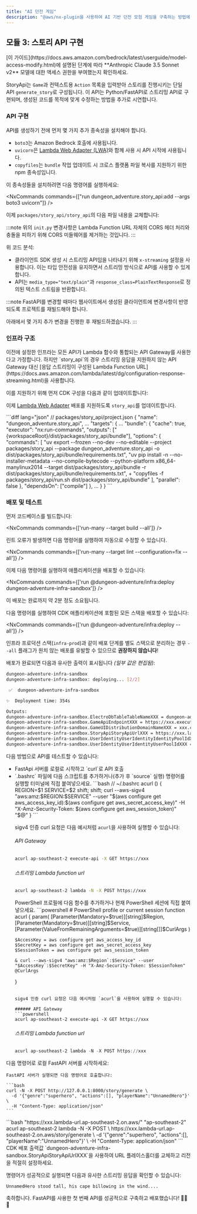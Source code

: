 ```yaml
---
title: "AI 던전 게임"
description: "@aws/nx-plugin을 사용하여 AI 기반 던전 모험 게임을 구축하는 방법에 대한 안내"
---
```






## 모듈 3: 스토리 API 구현

<Aside type="caution">
[이 가이드](https://docs.aws.amazon.com/bedrock/latest/userguide/model-access-modify.html)에 설명된 단계에 따라 **Anthropic Claude 3.5 Sonnet v2** 모델에 대한 액세스 권한을 부여했는지 확인하세요.
</Aside>

StoryApi는 `Game`과 컨텍스트용 `Action` 목록을 입력받아 스토리를 진행시키는 단일 API `generate_story`로 구성됩니다. 이 API는 Python/FastAPI로 스트리밍 API로 구현되며, 생성된 코드를 목적에 맞게 수정하는 방법을 추가로 시연합니다.

### API 구현

API를 생성하기 전에 먼저 몇 가지 추가 종속성을 설치해야 합니다.

- `boto3`는 Amazon Bedrock 호출에 사용됩니다.
- `uvicorn`은 [Lambda Web Adapter (LWA)](https://github.com/awslabs/aws-lambda-web-adapter)와 함께 사용 시 API 시작에 사용됩니다.
- `copyfiles`는 `bundle` 작업 업데이트 시 크로스 플랫폼 파일 복사를 지원하기 위한 npm 종속성입니다.

이 종속성들을 설치하려면 다음 명령어를 실행하세요:

<NxCommands commands={["run dungeon_adventure.story_api:add --args boto3 uvicorn"]} />
<InstallCommand pkg="copyfiles" dev />

이제 `packages/story_api/story_api`의 다음 파일 내용을 교체합니다:

<Tabs>
<TabItem label="main.py">
<E2ECode path="dungeon-adventure/3/main.py.template" lang="python" />
</TabItem>
<TabItem label="init.py">
<E2ECode path="dungeon-adventure/3/init.py.template" lang="python" />

:::note
위의 `init.py` 변경사항은 Lambda Function URL 자체의 CORS 헤더 처리와 충돌을 피하기 위해 CORS 미들웨어를 제거하는 것입니다.
:::

</TabItem>
</Tabs>

위 코드 분석:

- 클라이언트 SDK 생성 시 스트리밍 API임을 나타내기 위해 `x-streaming` 설정을 사용합니다. 이는 타입 안전성을 유지하면서 스트리밍 방식으로 API를 사용할 수 있게 합니다.
- API는 `media_type="text/plain"`과 `response_class=PlainTextResponse`로 정의된 텍스트 스트림을 반환합니다.

:::note
FastAPI를 변경할 때마다 웹사이트에서 생성된 클라이언트에 변경사항이 반영되도록 프로젝트를 재빌드해야 합니다.

아래에서 몇 가지 추가 변경을 진행한 후 재빌드하겠습니다.
:::

### 인프라 구조

<Link path="get_started/tutorials/dungeon-game/1#game-ui-infrastructure">이전에 설정한 인프라</Link>는 모든 API가 Lambda 함수와 통합되는 API Gateway를 사용한다고 가정합니다. 하지만 `story_api`의 경우 스트리밍 응답을 지원하지 않는 API Gateway 대신 [응답 스트리밍이 구성된 Lambda Function URL](https://docs.aws.amazon.com/lambda/latest/dg/configuration-response-streaming.html)을 사용합니다.

이를 지원하기 위해 먼저 CDK 구성을 다음과 같이 업데이트합니다:

<Tabs>
<TabItem label="story-api.ts">
<E2ECode path="dungeon-adventure/3/story-api.ts.template" lang="typescript" />
</TabItem>
<TabItem label="application-stack.ts">
<E2EDiff before="dungeon-adventure/2/stacks/application-stack.ts.template" after="dungeon-adventure/3/application-stack.ts.template" lang="typescript" />
</TabItem>
</Tabs>

이제 [Lambda Web Adapter](https://github.com/awslabs/aws-lambda-web-adapter) 배포를 지원하도록 `story_api`를 업데이트합니다.

<Tabs>
<TabItem label="run.sh">
<E2ECode path="dungeon-adventure/3/run.sh.template" lang="bash" />
</TabItem>
<TabItem label="project.json">
```diff lang="json"
// packages/story_api/project.json
{
  "name": "dungeon_adventure.story_api",
  ...
  "targets": {
    ...
    "bundle": {
      "cache": true,
      "executor": "nx:run-commands",
      "outputs": ["{workspaceRoot}/dist/packages/story_api/bundle"],
      "options": {
        "commands": [
          "uv export --frozen --no-dev --no-editable --project packages/story_api --package dungeon_adventure.story_api -o dist/packages/story_api/bundle/requirements.txt",
          "uv pip install -n --no-installer-metadata --no-compile-bytecode --python-platform x86_64-manylinux2014 --target dist/packages/story_api/bundle -r dist/packages/story_api/bundle/requirements.txt",
+          "copyfiles -f packages/story_api/run.sh dist/packages/story_api/bundle"
        ],
        "parallel": false
      },
      "dependsOn": ["compile"]
    },
    ...
  }
}
```
</TabItem>
</Tabs>

### 배포 및 테스트

먼저 코드베이스를 빌드합니다:

<NxCommands commands={['run-many --target build --all']} />

<Aside type="tip">
린트 오류가 발생하면 다음 명령어를 실행하여 자동으로 수정할 수 있습니다.

<NxCommands commands={['run-many --target lint --configuration=fix --all']} />
</Aside>

이제 다음 명령어를 실행하여 애플리케이션을 배포할 수 있습니다:

<NxCommands commands={['run @dungeon-adventure/infra:deploy dungeon-adventure-infra-sandbox']} />

이 배포는 완료까지 약 2분 정도 소요됩니다.

<Drawer title="배포 명령어" trigger="모든 스택을 한 번에 배포할 수도 있습니다. 자세한 내용을 보려면 클릭하세요.">

다음 명령어를 실행하여 CDK 애플리케이션에 포함된 모든 스택을 배포할 수 있습니다:

<NxCommands commands={['run @dungeon-adventure/infra:deploy --all']} />

인프라 프로덕션 스택(`infra-prod`)과 같이 배포 단계를 별도 스택으로 분리하는 경우 `--all` 플래그가 원치 않는 배포를 유발할 수 있으므로 **권장하지 않습니다**!

</Drawer>

배포가 완료되면 다음과 유사한 출력이 표시됩니다 _(일부 값은 편집됨)_:

```bash
dungeon-adventure-infra-sandbox
dungeon-adventure-infra-sandbox: deploying... [2/2]

 ✅  dungeon-adventure-infra-sandbox

✨  Deployment time: 354s

Outputs:
dungeon-adventure-infra-sandbox.ElectroDbTableTableNameXXX = dungeon-adventure-infra-sandbox-ElectroDbTableXXX-YYY
dungeon-adventure-infra-sandbox.GameApiEndpointXXX = https://xxx.execute-api.region.amazonaws.com/prod/
dungeon-adventure-infra-sandbox.GameUIDistributionDomainNameXXX = xxx.cloudfront.net
dungeon-adventure-infra-sandbox.StoryApiStoryApiUrlXXX = https://xxx.lambda-url.ap-southeast-2.on.aws/
dungeon-adventure-infra-sandbox.UserIdentityUserIdentityIdentityPoolIdXXX = region:xxx
dungeon-adventure-infra-sandbox.UserIdentityUserIdentityUserPoolIdXXX = region_xxx
```

다음 방법으로 API를 테스트할 수 있습니다:
<ul>
<li>FastApi 서버를 로컬로 시작하고 `curl`로 API 호출</li>
<li>
<Drawer title="Sigv4 활성화 curl" trigger="배포된 API를 sigv4 활성화 curl로 직접 호출">

<Tabs>
  <TabItem label="Bash/Linux/macOS">
`.bashrc` 파일에 다음 스크립트를 추가하거나(추가 후 `source` 실행) 명령어를 실행할 터미널에 직접 붙여넣으세요.
```bash
// ~/.bashrc
acurl () {
    REGION=$1
    SERVICE=$2
    shift; shift;
    curl --aws-sigv4 "aws:amz:$REGION:$SERVICE" --user "$(aws configure get aws_access_key_id):$(aws configure get aws_secret_access_key)" -H "X-Amz-Security-Token: $(aws configure get aws_session_token)" "$@"
}
```

sigv4 인증 curl 요청은 다음 예시처럼 `acurl`을 사용하여 실행할 수 있습니다:

###### API Gateway
```bash
acurl ap-southeast-2 execute-api -X GET https://xxx
```

###### 스트리밍 Lambda function url
```bash
acurl ap-southeast-2 lambda -N -X POST https://xxx
```
  </TabItem>
  <TabItem label="Windows PowerShell">
PowerShell 프로필에 다음 함수를 추가하거나 현재 PowerShell 세션에 직접 붙여넣으세요.
```powershell
# PowerShell profile or current session
function acurl {
    param(
        [Parameter(Mandatory=$true)][string]$Region,
        [Parameter(Mandatory=$true)][string]$Service,
        [Parameter(ValueFromRemainingArguments=$true)][string[]]$CurlArgs
    )

    $AccessKey = aws configure get aws_access_key_id
    $SecretKey = aws configure get aws_secret_access_key
    $SessionToken = aws configure get aws_session_token

    & curl --aws-sigv4 "aws:amz:$Region`:$Service" --user "$AccessKey`:$SecretKey" -H "X-Amz-Security-Token: $SessionToken" @CurlArgs
}
```

sigv4 인증 curl 요청은 다음 예시처럼 `acurl`을 사용하여 실행할 수 있습니다:

###### API Gateway
```powershell
acurl ap-southeast-2 execute-api -X GET https://xxx
```

###### 스트리밍 Lambda function url
```powershell
acurl ap-southeast-2 lambda -N -X POST https://xxx
```
  </TabItem>
</Tabs>

</Drawer>
</li>
</ul>

<Tabs>
  <TabItem label="로컬 테스트">
  다음 명령어로 로컬 FastAPI 서버를 시작하세요:
    <NxCommands commands={["run dungeon_adventure.story_api:serve"]} />

    FastAPI 서버가 실행되면 다음 명령어로 호출합니다:

    ```bash
    curl -N -X POST http://127.0.0.1:8000/story/generate \
      -d '{"genre":"superhero", "actions":[], "playerName":"UnnamedHero"}' \
      -H "Content-Type: application/json"
    ```
  </TabItem>
  <TabItem label="배포 버전 테스트">
```bash "https://xxx.lambda-url.ap-southeast-2.on.aws/" "ap-southeast-2"
acurl ap-southeast-2 lambda -N -X POST \
  https://xxx.lambda-url.ap-southeast-2.on.aws/story/generate \
  -d '{"genre":"superhero", "actions":[], "playerName":"UnnamedHero"}' \
  -H "Content-Type: application/json"
```
    <Aside type="caution">
    CDK 배포 출력값 `dungeon-adventure-infra-sandbox.StoryApiStoryApiUrlXXX`을 사용하여 URL 플레이스홀더를 교체하고 리전을 적절히 설정하세요.
    </Aside>
  </TabItem>
</Tabs>

명령어가 성공적으로 실행되면 다음과 유사한 스트리밍 응답을 확인할 수 있습니다:

```
UnnamedHero stood tall, his cape billowing in the wind....
```

축하합니다. FastAPI를 사용한 첫 번째 API를 성공적으로 구축하고 배포했습니다! 🎉🎉🎉